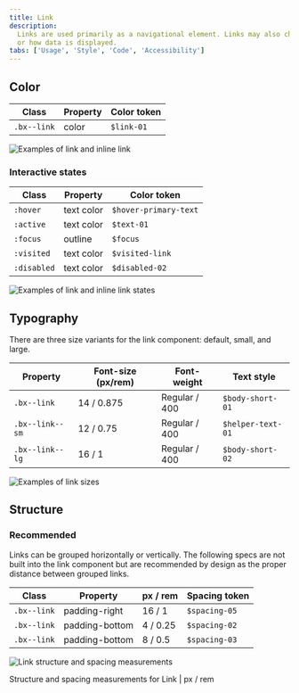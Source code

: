 ```yaml
---
title: Link
description:
  Links are used primarily as a navigational element. Links may also change what
  or how data is displayed.
tabs: ['Usage', 'Style', 'Code', 'Accessibility']
---
```


## Color

| Class       | Property | Color token |
| ----------- | -------- | ----------- |
| `.bx--link` | color    | `$link-01`  |

<Row>
<Column colLg={8}>

![Examples of link and inline link](images/link-style-1.png)

</Column>
</Row>

### Interactive states

| Class       | Property   | Color token           |
| ----------- | ---------- | --------------------- |
| `:hover`    | text color | `$hover-primary-text` |
| `:active`   | text color | `$text-01`            |
| `:focus`    | outline    | `$focus`              |
| `:visited`  | text color | `$visited-link`       |
| `:disabled` | text color | `$disabled-02`        |

<Row>
<Column colLg={8}>

![Examples of link and inline link states](images/link-style-2.png)

</Column>
</Row>

## Typography

There are three size variants for the link component: default, small, and large.

| Property        | Font-size (px/rem) | Font-weight   | Text style        |
| --------------- | ------------------ | ------------- | ----------------- |
| `.bx--link`     | 14 / 0.875         | Regular / 400 | `$body-short-01`  |
| `.bx--link--sm` | 12 / 0.75          | Regular / 400 | `$helper-text-01` |
| `.bx--link--lg` | 16 / 1             | Regular / 400 | `$body-short-02`  |

<Row>
<Column colLg={8}>

![Examples of link sizes](images/link-style-4.png)

</Column>
</Row>

## Structure

### Recommended

Links can be grouped horizontally or vertically. The following specs are not
built into the link component but are recommended by design as the proper
distance between grouped links.

| Class       | Property       | px / rem | Spacing token |
| ----------- | -------------- | -------- | ------------- |
| `.bx--link` | padding-right  | 16 / 1   | `$spacing-05` |
| `.bx--link` | padding-bottom | 4 / 0.25 | `$spacing-02` |
| `.bx--link` | padding-bottom | 8 / 0.5  | `$spacing-03` |

<div className="image--fixed">

![Link structure and spacing measurements](images/link-style-3.png)

</div>

<Caption>Structure and spacing measurements for Link | px / rem</Caption>
